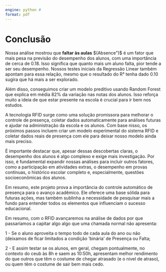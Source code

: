 ```yaml
---
engine: python # 
format: pdf
---
```


# Conclusão

Nossa análise mostrou que **faltar às aulas** $(Absence")$ é um fator que mais pesa na previsão do desempenho dos alunos, com uma importância de cerca de 0.18. Isso significa que quanto mais um aluno falta, pior tende a ser seu desempenho. Nossos testes iniciais da Regressão Linear também apontam para essa relação, mesmo que o resultado do R² tenha dado 0.10 sugira que há mais a ser explorado.

Além disso, conseguimos criar um modelo preditivo usando Random Forest que explica em média 82% da variação nas notas dos alunos. Isso reforça muito a ideia de que estar presente na escola é crucial para ir bem nos estudos.

A tecnologia RFID surge como uma solução promissora para melhorar o controle de presença, coletar dados automaticamente para análises futuras e ajudar na administração da escola e os alunos. Com base nisso, os próximos passos incluem criar um modelo experimental do sistema RFID e coletar dados reais de presença com ele para deixar nosso modelo ainda mais preciso.

É importante destacar que, apesar dessas descobertas claras, o desempenho dos alunos é algo complexo e exige mais investigação. Por isso, é fundamental expandir nossas análises para incluir outros fatores, como a participação em atividades extras, o desempenho em provas contínuas, o histórico escolar completo e, especialmente, questões socioeconômicas dos alunos.

Em resumo, este projeto prova a importância do controle automático de presença para o avanço acadêmico. Ele oferece uma base sólida para futuras ações, mas também sublinha a necessidade de pesquisar mais a fundo para entender todos os elementos que influenciam o sucesso educacional.

Em resumo, com o RFID avançaremos na análise de dados por que passaríamos a capitar algo algo que uma chamada normal não apresenta:\

1 - Se o aluno aproveita o tempo todo de cada aula do ano ou não (deixamos de ficar limitados a condição 'binária' de Presença ou Falta;

2 - E assim testar se os alunos, em geral, chegam pontualmente, no contexto do ceub às 8h e saem as 10:50h, apresentam melhor rendimento do que outros que têm o costume de chegar atrasado (e o nivel de atraso), ou quem têm o costume de sair bem mais cedo.